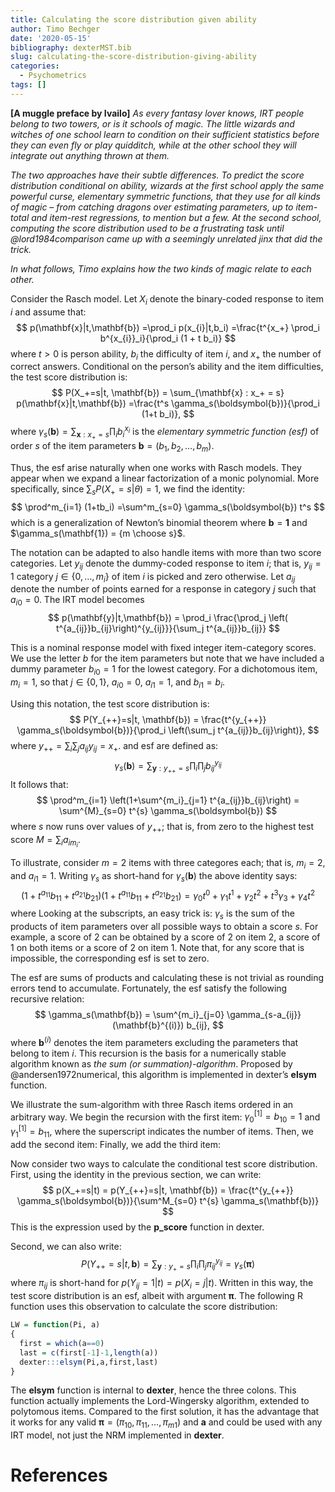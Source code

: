 ```yaml
---
title: Calculating the score distribution given ability
author: Timo Bechger
date: '2020-05-15'
bibliography: dexterMST.bib
slug: calculating-the-score-distribution-giving-ability
categories:
  - Psychometrics
tags: []
---
```


<B>[A muggle preface by Ivailo]</B> <I>As every fantasy lover knows, IRT people belong to two towers, or is it schools of magic. The little wizards and witches of one school learn to condition on their sufficient statistics before they can even fly or play quidditch, while at the other school they will integrate out anything thrown at them.  

The two approaches have their subtle differences. To predict the score distribution conditional on ability, wizards at the first school apply the same powerful curse, elementary symmetric functions, that they use for all kinds of magic -- from catching dragons over estimating parameters, up to item-total and item-rest regressions, to mention but a few. At the second school, computing the score distribution used to be a frustrating task until @lord1984comparison came up with a seemingly unrelated jinx that did the trick.

In what follows, Timo explains how the two kinds of magic relate to each other.</I>

Consider the Rasch model. Let $X_{i}$ denote the binary-coded response to item $i$ and assume that:
$$
p(\mathbf{x}|t,\mathbf{b}) =\prod_i p(x_{i}|t,b_i) =\frac{t^{x_+} \prod_i b^{x_{i}}_i}{\prod_i (1 + t b_i)}
$$
where $t>0$ is person ability, $b_i$ the difficulty of item $i$, and $x_+$ the number of correct answers. Conditional on the person's ability and the item difficulties, the test score distribution is:
$$
P(X_+=s|t, \mathbf{b}) = \sum_{\mathbf{x} : x_+ = s} p(\mathbf{x}|t,\mathbf{b}) =\frac{t^s \gamma_s(\boldsymbol{b})}{\prod_i (1+t b_i)},
$$
where $\gamma_s(\boldsymbol{b}) = \sum_{\mathbf{x} : x_+ = s} \prod_i b_i^{x_i}$ is the _elementary symmetric function (esf)_ of order $s$ of the item parameters $\mathbf{b}=(b_1,b_2,\dots, b_m)$. 

Thus, the esf arise naturally when one works with Rasch models. They appear when we expand a linear factorization of a monic polynomial. More specifically, since $\sum_s P(X_+=s|\theta)=1$, we find the identity:  
$$
\prod^m_{i=1} (1+tb_i)
=\sum^m_{s=0} \gamma_s(\boldsymbol{b}) t^s
$$
which is a generalization of Newton's binomial theorem where $\mathbf{b} = \mathbf{1}$ and $\gamma_s(\mathbf{1}) = {m \choose s}$. 

The notation can be adapted to also handle items with more than two score categories. Let $y_{ij}$ denote the dummy-coded response to item $i$; that is, $y_{ij}=1$ category $j \in \{0,\dots, m_i\}$ of item $i$ is picked and zero otherwise. Let $a_{ij}$ denote the number of points earned for a response in category $j$ such that $a_{i0}=0$. The IRT model becomes
$$
p(\mathbf{y}|t,\mathbf{b}) = \prod_i \frac{\prod_j \left( t^{a_{ij}}b_{ij}\right)^{y_{ij}}}{\sum_j t^{a_{ij}}b_{ij}}
$$

This is a nominal response model with fixed integer item-category scores. We use the letter $b$ for the item parameters but note that we have included a dummy parameter $b_{i0}=1$ for the lowest category. For a dichotomous item, $m_i=1$, so that $j\in\{0,1\}$, $a_{i0}=0$,  $a_{i1}=1$, and $b_{i1}=b_i$.  

Using this notation, the test score distribution is:
$$
P(Y_{++}=s|t, \mathbf{b}) = \frac{t^{y_{++}} \gamma_s(\boldsymbol{b})}{\prod_i \left(\sum_j t^{a_{ij}}b_{ij}\right)},
$$
where $y_{++}=\sum_i \sum_j a_{ij} y_{ij} = x_+$.  and esf are defined as:
$$
\gamma_s(\mathbf{b}) = \sum_{\mathbf{y}:y_{++}=s} \prod_i \prod_j b^{y_{ij}}_{ij}
$$
It follows that:
$$
\prod^m_{i=1} \left(1+\sum^{m_i}_{j=1} t^{a_{ij}}b_{ij}\right) = \sum^{M}_{s=0} t^{s} \gamma_s(\boldsymbol{b})
$$
where $s$ now runs over values of $y_{++}$; that is, from zero to the highest test score $M=\sum_i a_{im_i}$. 

To illustrate, consider $m=2$ items with three categores each; that is, $m_i=2$, and $a_{i1}=1$. Writing $\gamma_s$ as short-hand for $\gamma_s(\mathbf{b})$ the above identity says:
$$
\left(1+t^{a_{11}}b_{11} + t^{a_{21}}b_{21}\right)
\left(1+t^{a_{11}}b_{11} + t^{a_{21}}b_{21}\right)=
\gamma_0 t^0 + \gamma_1 t^1 + \gamma_2 t^2 + t^3 \gamma_3 + \gamma_4 t^2
$$
where
\begin{align*}
\gamma_0 &=1 \text{(by definition)}\\
\gamma_1 &=b_{11}+b_{21}\\
\gamma_2 &=b_{22}+b_{11}b_{21}+b_{12}\\
\gamma_3 &=b_{11}b_{22}+b_{12}b_{21} \\
\gamma_4 &=b_{12}b_{21}
\end{align*}
Looking at the subscripts, an easy trick is: $\gamma_s$ is the sum of the products of item parameters over all possible ways to obtain a score $s$. For example, a score of 2 can be obtained by a score of 2 on item 2, a score of 1 on both items or a score of 2 on item 1. Note that, for any score that is impossible, the corresponding esf is set to zero. 


The esf are sums of products and calculating these is not trivial as rounding errors tend to accumulate. Fortunately, the esf satisfy the following recursive relation:
$$
 \gamma_s(\mathbf{b})
 =
 \sum^{m_i}_{j=0} \gamma_{s-a_{ij}}(\mathbf{b}^{(i)}) b_{ij},
$$
where $\mathbf{b}^{(i)}$ denotes the item parameters excluding the parameters that belong to item $i$. This recursion is the basis for a numerically stable algorithm known as _the sum (or summation)-algorithm_. Proposed by @andersen1972numerical, this algorithm is implemented in dexter's __elsym__ function.

We illustrate the sum-algorithm with three Rasch items ordered in an arbitrary way. We begin the recursion with the first item: $\gamma^{[1]}_0 = b_{10} = 1$ and $\gamma^{[1]}_1 = b_{11}$, where the superscript indicates the number of items. Then, we add the second item:
\begin{align*}
\gamma^{[2]}_0 &= \gamma^{[1]}_{0}b_{20} = b_{10}b_{20} = 1\\
\gamma^{[2]}_1 &= \gamma^{[1]}_{1}b_{20} + \gamma^{[1]}_{0}b_{21} = b_{11}b_{20} + b_{21}b_{10}=b_{11}+b_{21}\\
\gamma^{[2]}_2 &=  \gamma^{[1]}_{1}b_{21} = b_{11}b_{21}
\end{align*}
Finally, we add the third item:
\begin{align*}
\gamma^{[3]}_0 &= \gamma^{[2]}_{0}b_{30} = b_{10}b_{20}b_{30} =  1\\
\gamma^{[3]}_1 &= \gamma^{[2]}_{1}b_{30} + \gamma^{[2]}_{0}b_{31} = b_{11}b_{20}b_{30} + b_{21}b_{10}b_{30} +b_{10}b_{20}b_{31} = b_{11}+b_{21}+b_{31}\\
\gamma^{[3]}_2 &= \gamma^{[2]}_{2}b_{30} + \gamma^{[2]}_{1}b_{31} = b_{11}b_{21}b_{30}+b_{11}b_{20}b_{31} + b_{21}b_{10}b_{31} 
=b_{11}b_{21} + b_{11}b_{31} + b_{21}b_{31}\\
\gamma^{[3]}_3 &= \gamma^{[2]}_{2}b_{31}  = b_{11}b_{21}b_{31}
\end{align*}

Now consider two ways to calculate the conditional test score distribution. First, using the identity in the previous section, we can write:
$$
p(X_+=s|t) = p(Y_{++}=s|t, \mathbf{b}) = \frac{t^{y_{++}} \gamma_s(\boldsymbol{b})}{\sum^M_{s=0} t^{s} \gamma_s(\mathbf{b})}
$$
This is the expression used by the __p_score__ function in dexter.  

Second, we can also write:
$$
P(Y_{++}=s|t, \mathbf{b}) = \sum_{\mathbf{y}:y_+ = s} \prod_i \prod_j \pi_{ij}^{y_{ij}} = \gamma_s(\boldsymbol{\pi})
$$
where $\pi_{ij}$ is short-hand for $p(Y_{ij}=1|t) = p(X_i=j|t)$. Written in this way, the test score distribution is an esf, albeit with argument $\boldsymbol{\pi}$. The following R function uses this observation to calculate the score distribution:


```r
LW = function(Pi, a)
{
  first = which(a==0)
  last = c(first[-1]-1,length(a))
  dexter:::elsym(Pi,a,first,last)
}
```

The __elsym__ function is internal to __dexter__, hence the three colons. This function actually implements the Lord-Wingersky algorithm, extended to polytomous items. Compared to the first solution, it has the advantage that it works for any valid $\boldsymbol{\pi}=(\pi_{10},\pi_{11},\dots, \pi_{m1})$ and $\mathbf{a}$ and could be used with any IRT model, not just the NRM implemented in __dexter__. 

# References
